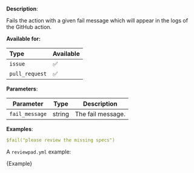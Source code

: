 
**Description**:

Fails the action with a given fail message which will appear in the logs of the GitHub action.

**Available for:**

| Type           | Available |
| :------------- | :-------- |
| `issue`        | ✅        |
| `pull_request` | ✅        |

**Parameters**:

| Parameter      | Type   | Description       |
| -------------- | ------ | ----------------- |
| `fail_message` | string | The fail message. |

**Examples**:

```yml
$fail("please review the missing specs")
```

A `reviewpad.yml` example:

<CodeBlock language="yml">{Example}</CodeBlock>
